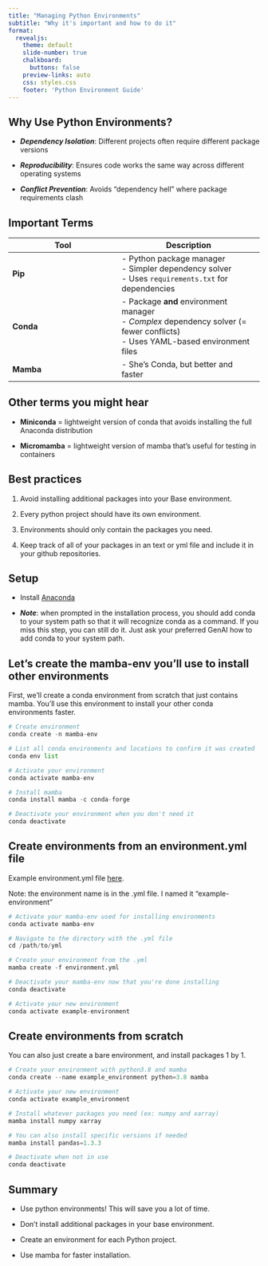 ```yaml
---
title: "Managing Python Environments"
subtitle: "Why it's important and how to do it"
format:
  revealjs:
    theme: default
    slide-number: true
    chalkboard: 
      buttons: false
    preview-links: auto
    css: styles.css
    footer: 'Python Environment Guide'
---
```


## Why Use Python Environments?

-   ***Dependency Isolation***: Different projects often require different package versions

-   ***Reproducibility***: Ensures code works the same way across different operating systems

-   ***Conflict Prevention***: Avoids "dependency hell" where package requirements clash

## Important Terms

| Tool      | Description                                                                                                                        |
|-------------------------------|----------------------------------------|
| **Pip**   | \- Python package manager<br>- Simpler dependency solver<br>- Uses `requirements.txt` for dependencies                             |
| **Conda** | \- Package **and** environment manager<br>- *Complex* dependency solver (= fewer conflicts)<br>- Uses YAML-based environment files |
| **Mamba** | \- She's Conda, but better and faster                                                                                              |

## Other terms you might hear

-   **Miniconda** = lightweight version of conda that avoids installing the full Anaconda distribution

-   **Micromamba** = lightweight version of mamba that's useful for testing in containers

## Best practices

1.  Avoid installing additional packages into your Base environment.

2.  Every python project should have its own environment.

3.  Environments should only contain the packages you need.

4.  Keep track of all of your packages in an text or yml file and include it in your github repositories.

## Setup

-   Install [Anaconda](https://ucsb-meds.github.io/MEDS-installation-guide/#install-Anaconda)

-   ***Note***: when prompted in the installation process, you should add conda to your system path so that it will recognize conda as a command. If you miss this step, you can still do it. Just ask your preferred GenAI how to add conda to your system path.

## Let's create the mamba-env you'll use to install other environments

First, we'll create a conda environment from scratch that just contains mamba. You'll use this environment to install your other conda environments faster.

``` python
# Create environment
conda create -n mamba-env

# List all conda environments and locations to confirm it was created
conda env list

# Activate your environment 
conda activate mamba-env

# Install mamba
conda install mamba -c conda-forge

# Deactivate your environment when you don't need it
conda deactivate
```

## Create environments from an environment.yml file

Example environment.yml file [here](https://github.com/katleyq/python-env-guide/blob/main/example-environment/environment.yml).

Note: the environment name is in the .yml file. I named it "example-environment"

``` python
# Activate your mamba-env used for installing environments
conda activate mamba-env

# Navigate to the directory with the .yml file
cd /path/to/yml

# Create your environment from the .yml
mamba create -f environment.yml

# Deactivate your mamba-env now that you're done installing
conda deactivate

# Activate your new environment
conda activate example-environment
```

## Create environments from scratch 

You can also just create a bare environment, and install packages 1 by 1.

``` python
# Create your environment with python3.8 and mamba
conda create --name example_environment python=3.8 mamba

# Activate your new environment
conda activate example_environment

# Install whatever packages you need (ex: numpy and xarray)
mamba install numpy xarray

# You can also install specific versions if needed
mamba install pandas=1.3.3

# Deactivate when not in use
conda deactivate
```

## Summary

-   Use python environments! This will save you a lot of time.

-   Don't install additional packages in your base environment.

-   Create an environment for each Python project.

-   Use mamba for faster installation.
